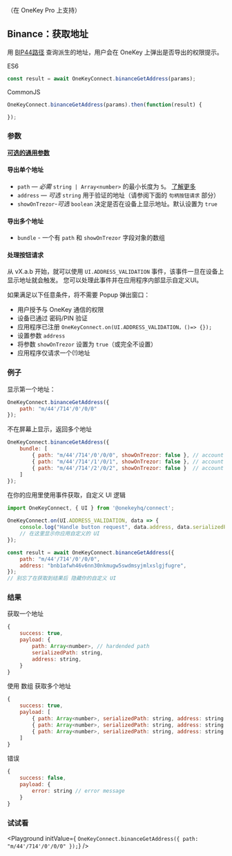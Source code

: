 
（在 OneKey Pro 上支持）

## Binance：获取地址
用 [BIP44路径](./path) 查询派生的地址，用户会在 OneKey 上弹出是否导出的权限提示。

ES6
```javascript
const result = await OneKeyConnect.binanceGetAddress(params);
```

CommonJS
```javascript
OneKeyConnect.binanceGetAddress(params).then(function(result) {

});
```

### 参数
[****可选的通用参数****](./commonParams)
#### 导出单个地址

* `path` — *必需* `string | Array<number>` 的最小长度为 `5`。 [了解更多](./path)
* `address` — *可选* `string` 用于验证的地址（请参阅下面的 `句柄按钮请求` 部分）
* `showOnTrezor`-*可选* `boolean` 决定是否在设备上显示地址。默认设置为 `true`

#### 导出多个地址
* `bundle` - 一个有 `path` 和 `showOnTrezor` 字段对象的数组

#### 处理按钮请求
从 vX.a.b 开始，就可以使用 `UI.ADDRESS_VALIDATION` 事件，该事件一旦在设备上显示地址就会触发。
您可以处理此事件并在应用程序内部显示自定义UI。

如果满足以下任意条件，将不需要 Popup 弹出窗口：
- 用户授予与 OneKey 通信的权限
- 设备已通过 密码/PIN 验证
- 应用程序已注册 `OneKeyConnect.on(UI.ADDRESS_VALIDATION，()=> {});`
- 设置参数 `address`
- 将参数 `showOnTrezor` 设置为 `true`（或完全不设置）
- 应用程序仅请求一个(!)地址


### 例子
显示第一个地址：
```javascript
OneKeyConnect.binanceGetAddress({
    path: "m/44'/714'/0'/0/0"
});
```
不在屏幕上显示，返回多个地址
```javascript
OneKeyConnect.binanceGetAddress({
    bundle: [
        { path: "m/44'/714'/0'/0/0", showOnTrezor: false }, // account 1, address 1
        { path: "m/44'/714'/1'/0/1", showOnTrezor: false }, // account 2, address 2
        { path: "m/44'/714'/2'/0/2", showOnTrezor: false }  // account 3, address 3
    ]
});
```
在你的应用里使用事件获取，自定义 UI 逻辑
```javascript
import OneKeyConnect, { UI } from '@onekeyhq/connect';

OneKeyConnect.on(UI.ADDRESS_VALIDATION, data => {
    console.log("Handle button request", data.address, data.serializedPath);
    // 在这里显示你应用自定义的 UI
});

const result = await OneKeyConnect.binanceGetAddress({
    path: "m/44'/714'/0'/0/0",
    address: "bnb1afwh46v6nn30nkmugw5swdmsyjmlxslgjfugre",
});
// 别忘了在获取到结果后 隐藏你的自定义 UI
```

### 结果
获取一个地址
```javascript
{
    success: true,
    payload: {
        path: Array<number>, // hardended path
        serializedPath: string,
        address: string,
    }
}
```
使用 数组 获取多个地址
```javascript
{
    success: true,
    payload: [
        { path: Array<number>, serializedPath: string, address: string }, // account 1, address 1
        { path: Array<number>, serializedPath: string, address: string }, // account 2, address 2
        { path: Array<number>, serializedPath: string, address: string }  // account 3, address 3
    ]
}
```
错误
```javascript
{
    success: false,
    payload: {
        error: string // error message
    }
}
```
### 试试看
<Playground
    initValue={
`OneKeyConnect.binanceGetAddress({
    path: "m/44'/714'/0'/0/0"
});`}
/>
